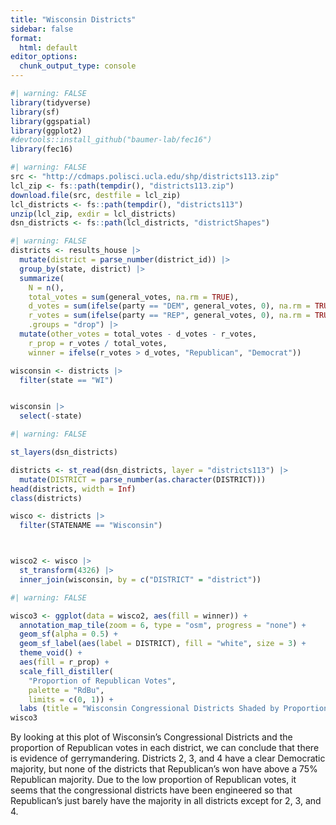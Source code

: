 ```yaml
---
title: "Wisconsin Districts"
sidebar: false
format:
  html: default
editor_options: 
  chunk_output_type: console
---
```


```r
#| warning: FALSE
library(tidyverse)
library(sf)
library(ggspatial)
library(ggplot2)
#devtools::install_github("baumer-lab/fec16")
library(fec16)
```

```r
#| warning: FALSE
src <- "http://cdmaps.polisci.ucla.edu/shp/districts113.zip"
lcl_zip <- fs::path(tempdir(), "districts113.zip")
download.file(src, destfile = lcl_zip)
lcl_districts <- fs::path(tempdir(), "districts113")
unzip(lcl_zip, exdir = lcl_districts)
dsn_districts <- fs::path(lcl_districts, "districtShapes")
```

```r
#| warning: FALSE
districts <- results_house |>
  mutate(district = parse_number(district_id)) |>
  group_by(state, district) |>
  summarize(
    N = n(),
    total_votes = sum(general_votes, na.rm = TRUE),
    d_votes = sum(ifelse(party == "DEM", general_votes, 0), na.rm = TRUE),
    r_votes = sum(ifelse(party == "REP", general_votes, 0), na.rm = TRUE),
    .groups = "drop") |>
  mutate(other_votes = total_votes - d_votes - r_votes,
    r_prop = r_votes / total_votes,  
    winner = ifelse(r_votes > d_votes, "Republican", "Democrat"))

wisconsin <- districts |>
  filter(state == "WI")


wisconsin |>                  
  select(-state)
```

```r
#| warning: FALSE

st_layers(dsn_districts)

districts <- st_read(dsn_districts, layer = "districts113") |>
  mutate(DISTRICT = parse_number(as.character(DISTRICT)))
head(districts, width = Inf)
class(districts)

wisco <- districts |>
  filter(STATENAME == "Wisconsin")



wisco2 <- wisco |>
  st_transform(4326) |>
  inner_join(wisconsin, by = c("DISTRICT" = "district"))

```

```r
#| warning: FALSE

wisco3 <- ggplot(data = wisco2, aes(fill = winner)) +
  annotation_map_tile(zoom = 6, type = "osm", progress = "none") + 
  geom_sf(alpha = 0.5) +
  geom_sf_label(aes(label = DISTRICT), fill = "white", size = 3) + 
  theme_void() +
  aes(fill = r_prop) + 
  scale_fill_distiller(
    "Proportion of Republican Votes", 
    palette = "RdBu", 
    limits = c(0, 1)) +
  labs (title = "Wisconsin Congressional Districts Shaded by Proportion of Rebublican Votes")
wisco3
```

By looking at this plot of Wisconsin's Congressional Districts and the proportion of Republican votes in each district, we can conclude that there is evidence of gerrymandering. Districts 2, 3, and 4 have a clear Democratic majority, but none of the districts that Republican's won have above a 75% Republican majority. Due to the low proportion of Republican votes, it seems that the congressional districts have been engineered so that Republican's just barely have the majority in all districts except for 2, 3, and 4.

